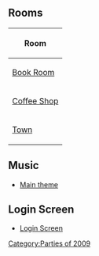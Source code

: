{{CPW|4th Anniversary Party|Festa do 4º Aniversário}}
==Rooms==
<center>
{|class="wikitable" border="1"
!Room
|-
|[[Media:RoomsBook-4thAnniversary.swf|Book Room]]
|-
|[http://archives.clubpenguinwiki.info/swf.cpcheats.info/rooms/2009/4th_year_party_october_2009/coffee.swf Coffee Shop]
|-
|[http://archives.clubpenguinwiki.info/swf.cpcheats.info/rooms/2009/4th_year_party_october_2009/town.swf Town]
|}
</center>

==Music==
*[[Media:Music250.swf|Main theme]]

==Login Screen==
*[[Media:EN4thAnniversaryLoginScreen.swf|Login Screen]]
{{Parties}}

[[Category:Parties of 2009]]
